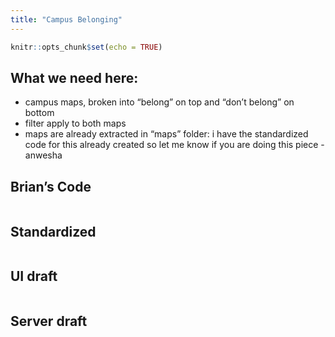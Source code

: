 ```yaml
---
title: "Campus Belonging"
---
```


```r
knitr::opts_chunk$set(echo = TRUE)
```

## What we need here:

- campus maps, broken into "belong" on top and "don't belong" on bottom
- filter apply to both maps
- maps are already extracted in "maps" folder: i have the standardized code for this already created so let me know if you are doing this piece -anwesha

## Brian's Code
```r

```

## Standardized
```r

```


## UI draft
```r

```


## Server draft
```r

```

